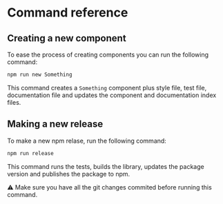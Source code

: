 # Command reference

## Creating a new component

To ease the process of creating components you can run the following command:

```bash
npm run new Something
```

This command creates a `Something` component plus style file, test file, documentation file and updates the component and documentation index files. 

## Making a new release

To make a new npm relase, run the following command:

```bash
npm run release
```

This command runs the tests, builds the library, updates the package version and publishes the package to npm.

⚠️ Make sure you have all the git changes commited before running this command.
